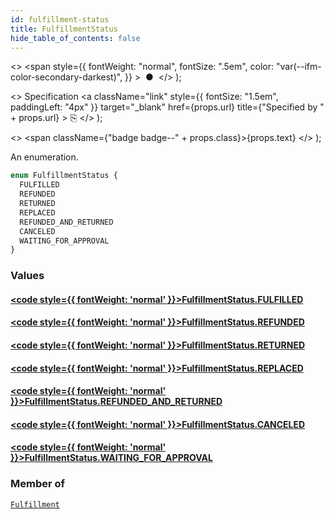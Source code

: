 ```yaml
---
id: fulfillment-status
title: FulfillmentStatus
hide_table_of_contents: false
---
```


  <>
    <span
      style={{
        fontWeight: "normal",
        fontSize: ".5em",
        color: "var(--ifm-color-secondary-darkest)",
      }}
    >
      &nbsp;●&nbsp;
    </span>
  </>
);

  <>
    Specification
    <a
      className="link"
      style={{ fontSize: "1.5em", paddingLeft: "4px" }}
      target="\_blank"
      href={props.url}
      title={"Specified by " + props.url}
    >
      ⎘
    </a>
  </>
);

  <>
    <span className={"badge badge--" + props.class}>{props.text}</span>
  </>
);

An enumeration.

```graphql
enum FulfillmentStatus {
  FULFILLED
  REFUNDED
  RETURNED
  REPLACED
  REFUNDED_AND_RETURNED
  CANCELED
  WAITING_FOR_APPROVAL
}
```

### Values

#### [<code style={{ fontWeight: 'normal' }}>FulfillmentStatus.<b>FULFILLED</b></code>](#)

>

#### [<code style={{ fontWeight: 'normal' }}>FulfillmentStatus.<b>REFUNDED</b></code>](#)

>

#### [<code style={{ fontWeight: 'normal' }}>FulfillmentStatus.<b>RETURNED</b></code>](#)

>

#### [<code style={{ fontWeight: 'normal' }}>FulfillmentStatus.<b>REPLACED</b></code>](#)

>

#### [<code style={{ fontWeight: 'normal' }}>FulfillmentStatus.<b>REFUNDED_AND_RETURNED</b></code>](#)

>

#### [<code style={{ fontWeight: 'normal' }}>FulfillmentStatus.<b>CANCELED</b></code>](#)

>

#### [<code style={{ fontWeight: 'normal' }}>FulfillmentStatus.<b>WAITING_FOR_APPROVAL</b></code>](#)

>

### Member of

[`Fulfillment`](../../api-reference/orders/objects/fulfillment) <Badge class="secondary" text="object"/>
